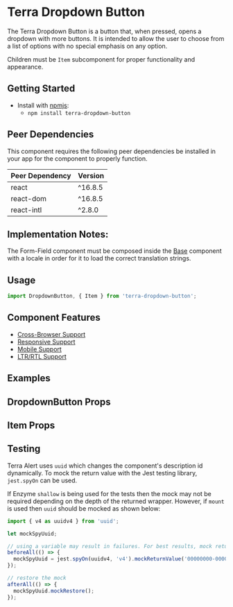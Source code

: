 



<Badge />

# Terra Dropdown Button

The Terra Dropdown Button is a button that, when pressed, opens a dropdown with more buttons.
It is intended to allow the user to choose from a list of options with no special emphasis on any option.

Children must be `Item` subcomponent for proper functionality and appearance.

## Getting Started

- Install with [npmjs](https://www.npmjs.com):
  - `npm install terra-dropdown-button`

<!-- AUTO-GENERATED-CONTENT:START Peer Dependencies -->
## Peer Dependencies

This component requires the following peer dependencies be installed in your app for the component to properly function.

| Peer Dependency | Version |
|-|-|
| react | ^16.8.5 |
| react-dom | ^16.8.5 |
| react-intl | ^2.8.0 |

<!-- AUTO-GENERATED-CONTENT:END -->

## Implementation Notes:
The Form-Field component must be composed inside the [Base][1] component with a locale in order for it to load the correct translation strings.

[1]: https://engineering.cerner.com/terra-core/components/terra-base/base/base

## Usage

```jsx
import DropdownButton, { Item } from 'terra-dropdown-button';
```

## Component Features

 * [Cross-Browser Support](https://engineering.cerner.com/terra-ui/about/terra-ui/component-standards#cross-browser-support)
 * [Responsive Support](https://engineering.cerner.com/terra-ui/about/terra-ui/component-standards#responsive-support)
 * [Mobile Support](https://engineering.cerner.com/terra-ui/about/terra-ui/component-standards#mobile-support)
 * [LTR/RTL Support](https://engineering.cerner.com/terra-ui/about/terra-ui/component-standards#ltr--rtl)

## Examples
<DefaultDropdownButton />
<EmphasisDropdownButton />
<GhostDropdownButton />
<DisabledDropdownButton />
<BlockDropdownButton />

## DropdownButton Props
<DropdownButtonPropsTable />

## Item Props
<ItemPropsTable />

## Testing

Terra Alert uses `uuid` which changes the component's description id dynamically. To mock the return value with the Jest testing library, `jest.spyOn` can be used.

If Enzyme `shallow` is being used for the tests then the mock may not be required depending on the depth of the returned wrapper. However, if `mount` is used then `uuid` should be mocked as shown below:

```js
import { v4 as uuidv4 } from 'uuid';

let mockSpyUuid;

// using a variable may result in failures. For best results, mock return value.
beforeAll(() => {
  mockSpyUuid = jest.spyOn(uuidv4, 'v4').mockReturnValue('00000000-0000-0000-0000-000000000000');
});

// restore the mock
afterAll(() => {
  mockSpyUuid.mockRestore();
});

```
